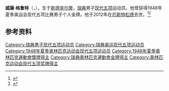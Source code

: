 {{NoteTA|G1=Sports}}
'''威廉·格鲁特'''（{{lang-sv|William Grut}}，{{bd|1914年|9月17日|2012年|11月20日|}}），生于[[斯德哥尔摩|斯德哥尔摩]]，[[瑞典|瑞典]]男子[[现代五项|现代五项]]运动员。他曾获得1948年夏季奥运会现代五项比赛男子个人金牌。他于2012年在[[厄斯特松德|厄斯特松德]]去世。<ref>{{Cite web|title=William GRUT|url=https://www.olympic.org/william-grut|accessdate=2021-03-15|date=2021-03-14|work=International Olympic Committee|language=en|archive-date=2019-04-16|archive-url=https://web.archive.org/web/20190416155145/https://www.olympic.org/william-grut|dead-url=no}}</ref><ref name="sports-reference">{{cite web |url=https://www.sports-reference.com/olympics/athletes/gr/willie-grut-1.html |archive-url=https://web.archive.org/web/20100112063403/http://www.sports-reference.com/olympics/athletes/gr/willie-grut-1.html |archive-date=2010-01-12 |title=William Grut Olympic Results |accessdate=2012-07-13 |work=sports-reference.com |dead-url=yes }}</ref>

== 参考资料 ==
{{reflist}}

{{奥林匹克运动会现代五项比赛男子个人冠军}}

{{Authority control}}
{{DEFAULTSORT:Grut, William}}
[[Category:瑞典男子现代五项运动员|Category:瑞典男子现代五项运动员]]
[[Category:瑞典奥运现代五项运动员|Category:瑞典奥运现代五项运动员]]
[[Category:1948年夏季奥林匹克运动会现代五项运动员|Category:1948年夏季奥林匹克运动会现代五项运动员]]
[[Category:1948年夏季奧林匹克運動會獎牌得主|Category:1948年夏季奧林匹克運動會獎牌得主]]
[[Category:瑞典奧林匹克運動會金牌得主|Category:瑞典奧林匹克運動會金牌得主]]
[[Category:奥林匹克运动会现代五项奖牌得主|Category:奥林匹克运动会现代五项奖牌得主]]